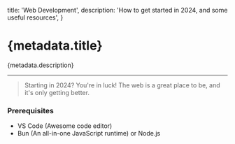   title: 'Web Development',
  description: 'How to get started in 2024, and some useful resources',
}

# {metadata.title}

{metadata.description}

---

> Starting in 2024? You're in luck! The web is a great place to be, and it's only getting better.

### Prerequisites

- VS Code (Awesome code editor)
- Bun (An all-in-one JavaScript runtime) or Node.js
